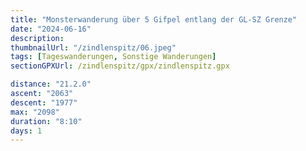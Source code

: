 ```yaml
---
title: "Monsterwanderung über 5 Gifpel entlang der GL-SZ Grenze"
date: "2024-06-16"
description:
thumbnailUrl: "/zindlenspitz/06.jpeg"
tags: [Tageswanderungen, Sonstige Wanderungen]
sectionGPXUrl: /zindlenspitz/gpx/zindlenspitz.gpx

distance: "21.2.0"
ascent: "2063"
descent: "1977"
max: "2098"
duration: "8:10"
days: 1
---
```


<Img imageUrl="/zindlenspitz/01.jpeg" description="Wägitalersee" />
<Img
	imageUrl="/zindlenspitz/02.jpeg"
	description="Zindlerspitz (rechts) und Rossalpelispitz (links hinten)"
/>
<Img
	imageUrl="/zindlenspitz/03.jpeg"
	description="Weg zum Zindlenspitz Gipfel"
/>
<Img
	imageUrl="/zindlenspitz/04.jpeg"
	description="Rossalpelispsitz (rechts), Schiberg (links in den Wolken)"
/>
<Img
	imageUrl="/zindlenspitz/05.jpeg"
	description="So blau habe ich noch kaum je einen Wegweiser gesehen! (Aufstieg zum Rossalpelispitz)"
/>
<Img
	imageUrl="/zindlenspitz/06.jpeg"
	description="Vom Rossalpelispitz in Richtung Schiberg (links in den Wolken)"
/>
<Img imageUrl="/zindlenspitz/07.jpeg" description="Mythen in der Ferne" />
<Img
	imageUrl="/zindlenspitz/08.jpeg"
	description="Blick zurück (Zindlenspitz rechts, Rossalpelispitz links)"
/>
<Img
	imageUrl="/zindlenspitz/09.jpeg"
	description="Vom Schiberg in Richtung Zürich"
/>
<Img
	imageUrl="/zindlenspitz/10.jpeg"
	description="Vom Bockmattlipass in Richtung Rautispitz (hinten Mitte) und Wiggis (hinten rechts)"
/>
<Img imageUrl="/zindlenspitz/11.jpeg" description="Grat zum Tierberg" />
<Img
	imageUrl="/zindlenspitz/12.jpeg"
	description="Blick zurück zum Zindlenspitz und Rossaleplispitz (hinten rechts)"
/>
